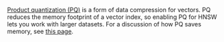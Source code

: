 [Product quantization (PQ)](/developers/weaviate/concepts/vector-index#hnsw-with-product-quantizationpq) is a form of data compression for vectors. PQ reduces the memory footprint of a vector index, so enabling PQ for HNSW lets you work with larger datasets. For a discussion of how PQ saves memory, see [this page](/developers/weaviate/concepts/vector-quantization#product-quantization).
